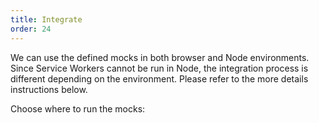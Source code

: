 ```yaml
---
title: Integrate
order: 24
---
```


We can use the defined mocks in both browser and Node environments. Since Service Workers cannot be run in Node, the integration process is different depending on the environment. Please refer to the more details instructions below.

<Action>Choose where to run the mocks:</Action>


<PageLink
  page={IntegrateBrowserPage}
  url="/docs/getting-started/integrate/browser"
/>
<PageLink page={IntegrateNodePage} url="/docs/getting-started/integrate/node" />
